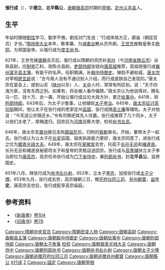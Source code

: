 '''張行成'''（{{bd|587年||653年|10月10日|catIdx=Z張}}），字'''德立'''，'''北平縣公'''，[[唐朝|唐朝]][[唐高宗|唐高宗]]时期的[[宰相|宰相]]，[[定州|定州]][[义丰县|义丰县]]人。

== 生平 ==

年幼时跟随[[劉炫|劉炫]]学习，勤学不倦。劉炫对门生说：“行成体局方正，廊庙（朝廷官员）才也。”[[隋炀帝|隋炀帝]][[大业_(年号)|大业]]末年，察孝廉，为[[谒者台|谒者台]]散从员外郎。[[王世充|王世充]]废黜皇泰主[[杨侗|杨侗]]，为郑国皇帝，以張行成为[[度支尚书|度支尚书]]。

621年，王世充被[[唐朝|唐朝]]击灭后，張行成以隋朝的资历补[[宋州|宋州]]（今[[河南省|河南省]][[商丘市|商丘市]]）谷熟县尉。应[[科举|制举]]乙科，改陈仓县尉。[[吏部|吏部]][[侍郎|侍郎]]张锐向[[李渊|唐高祖]]推荐，高祖授張行成[[雍州|雍州]][[富平县|富平县]][[主簿|主簿]]，有能干的名声。任职期满，补[[殿中侍御史|殿中侍御史]]。弹劾不避权戚，[[唐太宗|唐太宗]]对宰相[[房玄龄|房玄龄]]说：“古今用人没有不通过别人介绍，而行成是朕自己发现的。”唐太宗在宴会上，提到山东（[[陕州|陕州]]以东）人、[[关中_(地理)|关中]]人时，常常有所区别。说：“天子四海为家，没有东西之别。如果有，将会被人看作偏狭。”唐太宗认为他说得对，赐名马一匹、钱十万、衣一袭。开始让張行成议论大政方针，累迁[[给事中|给事中]]。641年，转[[刑部侍郎|刑部侍郎]]。643年后，为太子少詹事，让他辅佐[[太子|太子]][[唐高宗|李治]]。645年，[[唐太宗征讨高句丽|唐太宗征讨高句丽]]期间，他让太子在张行成的老家定州[[监国|监国]]，张行成随[[高士廉|高士廉]]等辅佐。太子对他说：“今天送公衣锦还乡。”令有司祭祀其先人坟墓。张行成推荐了几个同乡，太子以他们太老了，厚赐遣归。回京后为[[河南|河南]]巡察大使，检校[[尚书左丞|尚书左丞]]。

646年，唐太宗去[[靈州|靈州]]接见击败[[薛延陀|薛延陀]]后，归附的[[铁勒|铁勒]]酋长。开始，要带太子一起去，张行成认为让太子在[[长安|长安]]监国，锻炼执政能力更好，唐太宗同意了，进张行成之位为[[銀青光祿大夫|銀青光祿大夫]]。649年，唐太宗在[[翠微宮|翠微宮]]去世，托孤于[[长孙无忌|长孙无忌]]和[[褚遂良|褚遂良]]。长孙无忌和褚遂良秘密将太子和皇帝的灵柩运送回京。张行成与[[高季辅|高季辅]]扶立太子李治即位为[[唐高宗|唐高宗]]，高宗任命张行成为[[门下省|门下省]][[侍中|侍中]]，兼[[刑部尚书|刑部尚书]]，封'''北平县公'''，监修国史。

651年八月，拜张行成为[[尚书左仆射|尚书左仆射]]，652年，立太子[[李忠_(唐朝)|李忠]]，加授张行成[[太子少傅|太子少傅]]。653年九月，张行成去世，高宗辍朝三日，赠[[开府仪同三司|开府仪同三司]]、[[并州|并州]][[都督|都督]]，[[谥号|谥号]]'''定'''。唐高宗去世后，张行成配享高宗庙庭。

== 参考资料 ==
*《[[新唐書|新唐書]]》[[s:新唐書/卷104|卷104]]
*《[[旧唐书|旧唐书]]》[[s:旧唐书/卷78|卷78]]

{{start box}}
{{s-before|[[高士廉|高士廉]]}}
{{s-title|[[唐朝|唐朝]][[尚书右仆射|尚书右仆射]]|651年—653年}}
{{s-after|[[褚遂良|褚遂良]]}}
{{end box}}

{{DEFAULTSORT:Z}}
[[Category:隋朝中央官员|Category:隋朝中央官员]]
[[Category:隋朝民变人物|Category:隋朝民变人物]]
[[Category:唐朝县尉|Category:唐朝县尉]]
[[Category:唐朝县主簿|Category:唐朝县主簿]]
[[Category:唐朝殿中侍御史|Category:唐朝殿中侍御史]]
[[Category:唐朝给事中|Category:唐朝给事中]]
[[Category:唐朝刑部侍郎|Category:唐朝刑部侍郎]]
[[Category:唐朝太子詹事|Category:唐朝太子詹事]]
[[Category:唐朝尚书左丞|检校]]
[[Category:唐朝银青光禄大夫|Category:唐朝银青光禄大夫]]
[[Category:唐朝侍中|Category:唐朝侍中]]
[[Category:唐朝刑部尚书|Category:唐朝刑部尚书]]
[[Category:唐朝尚书右仆射|Category:唐朝尚书右仆射]]
[[Category:唐朝太子少傅|Category:唐朝太子少傅]]
[[Category:唐朝追赠开府仪同三司|Category:唐朝追赠开府仪同三司]]
[[Category:唐朝追赠并州都督|Category:唐朝追赠并州都督]]
[[Category:唐朝縣公|Category:唐朝縣公]]
[[Category:张姓|X行成]]
[[Category:安國人|Z]]
[[Category:諡定|Category:諡定]]
[[Category:唐朝宰相|Category:唐朝宰相]]